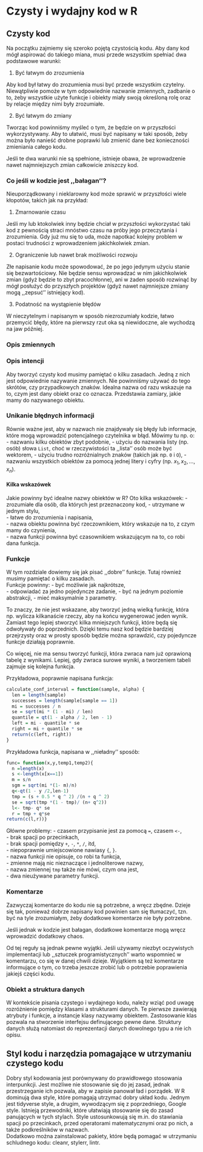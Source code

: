 # Czysty i wydajny kod w R

## Czysty kod

Na początku zajmiemy się szeroko pojętą czystością kodu. Aby dany kod mógł aspirować do takiego miana, musi przede wszystkim spełniać dwa podstawowe warunki:

1. Być łatwym do zrozumienia  

Aby kod był łatwy do zrozumienia musi być przede wszystkim czytelny. Niewątpliwie pomoże w$~$tym odpowiednie nazwanie zmiennych, zadbanie o to, żeby wszystkie użyte funkcje i obiekty miały swoją określoną rolę oraz by relacje między nimi były zrozumiałe.

2. Być łatwym do zmiany  

Tworząc kod powinniśmy myśleć o tym, że będzie on w przyszłości wykorzystywany. Aby to ułatwić, musi być napisany w taki sposób, żeby można było nanieść drobne poprawki lub zmienić dane bez konieczności zmieniania całego kodu.

Jeśli te dwa warunki nie są spełnione, istnieje obawa, że wprowadzenie nawet najmniejszych zmian całkowicie zniszczy kod.

### Co jeśli w kodzie jest ,,bałagan''?

Nieuporządkowany i nieklarowny kod może sprawić w przyszłości wiele kłopotów, takich jak na przykład:

1. Zmarnowanie czasu  

Jeśli my lub ktokolwiek inny będzie chciał w przyszłości wykorzystać taki kod z pewnością straci mnóstwo czasu na próby jego przeczytania i zrozumienia. Gdy już mu się to uda, może napotkać kolejny problem w postaci trudności z wprowadzeniem jakichkolwiek zmian.

2. Ograniczenie lub nawet brak możliwości rozwoju  

Złe napisanie kodu może spowodować, że po jego jedynym użyciu stanie się bezwartościowy. Nie będzie sensu wprowadzać w nim jakichkolwiek zmian (gdyż będzie to zbyt pracochłonne), ani w żaden sposób rozwinąć by mógł posłużyć do przyszłych projektów (gdyż nawet najmniejsze zmiany mogą ,,zepsuć'' istniejący kod).

3. Podatność na wystąpienie błędów  

W nieczytelnym i napisanym w sposób niezrozumiały kodzie, łatwo przemycić błędy, które na pierwszy rzut oka są niewidoczne, ale wychodzą na jaw później.

### Opis zmiennych

### Opis intencji

Aby tworzyć czysty kod musimy pamiętać o kilku zasadach. Jedną z nich jest odpowiednie nazywanie zmiennych. Nie powinniśmy używać do tego skrótów, czy przypadkowych znaków. Idealna nazwa od razu wskazuje na to, czym jest dany obiekt oraz co oznacza. Przedstawia zamiary, jakie mamy do nazywanego obiektu. 

### Unikanie błędnych informacji

Równie ważne jest, aby w nazwach nie znajdywały się błędy lub informacje, które mogą wprowadzić potencjalnego czytelnika w błąd. Mówimy tu np. o:
- nazwaniu kilku obiektów zbyt podobnie,
- użyciu do nazwania listy (np. osób) słowa $\mathtt{List}$, choć w rzeczywistości ta ,,lista'' osób może być wektorem,
- użyciu trudno rozróżnialnych znaków (takich jak np. `0` i `O`),
- nazwaniu wszystkich obiektów za pomocą jednej litery i cyfry (np. $x_1,x_2,...,x_n$).

#### Kilka wskazówek

Jakie powinny być idealne nazwy obiektów w R? Oto kilka wskazówek:
- zrozumiałe dla osób, dla których jest przeznaczony kod,
- utrzymane w jednym stylu,  
- łatwe do zrozumienia i napisania,  
- nazwa obiektu powinna być rzeczownikiem, który wskazuje na to, z czym mamy do czynienia,  
- nazwa funkcji powinna być czasownikiem wskazującym na to, co robi dana funkcja.

### Funkcje

W tym rozdziale dowiemy się jak pisać ,,dobre'' funkcje. Tutaj również musimy pamiętać o kilku zasadach.   
Funkcje powinny:
- być możliwie jak najkrótsze,  
- odpowiadać za jedno pojedyncze zadanie, 
- być na jednym poziomie abstrakcji,
- mieć maksymalnie `3` parametry.

To znaczy, że nie jest wskazane, aby tworzyć jedną wielką funkcję, która np. wylicza kilkanaście rzeczy, aby na końcu wygenerować jeden wynik. Zamiast tego lepiej stworzyć kilka mniejszych funkcji, które będą się odwoływały do poprzednich. Dzięki temu nasz kod będzie bardziej przejrzysty oraz w prosty sposób będzie można sprawdzić, czy pojedyncze funkcje działają poprawnie.

Co więcej, nie ma sensu tworzyć funkcji, która zwraca nam już oprawioną tabelę z wynikami. Lepiej, gdy zwraca surowe wyniki, a tworzeniem tabeli zajmuje się kolejna funkcja.

Przykładowa, poprawnie napisana funkcja:
```r
calculate_conf_interval = function(sample, alpha) {
  len = length(sample)
  successes = length(sample[sample == 1])
  mi = successes / n
  se = sqrt(mi * (1 - mi) / len)
  quantile = qt(1 - alpha / 2, len - 1)
  left = mi - quantile * se
  right = mi + quantile * se
  return(c(left, right))
}
```

Przykładowa funkcja, napisana w ,,nieładny'' sposób:
```r
func= function(x,y,temp1,temp2){
  n =length(x)
  s <-length(x[x==1])
  m = s/n
  sgm = sqrt(mi *(1- m)/n)
  q<-qt(1 - y /2,len-1)
  tmp = (s + 0.5 * q ^ 2) /(n + q ^ 2)
  se = sqrt(tmp *(1 - tmp)/ (n+ q^2))
  l<- tmp- q* se
  r = tmp + q*se
return(c(l,r))}
```

Główne problemy:
- czasem przypisanie jest za pomocą `=`, czasem `<-`,  
- brak spacji po przecinkach,  
- brak spacji pomiędzy `+`, `-`, `*`, `/`, itd,  
- niepoprawnie umiejscowione nawiasy `{`, `}`.  
- nazwa funkcji nie opisuje, co robi ta funkcja,  
- zmienne mają nic nieznaczące i jednoliterowe nazwy,  
- nazwa zmiennej `tmp` także nie mówi, czym ona jest,  
- dwa nieużywane parametry funkcji.

### Komentarze

Zazwyczaj komentarze do kodu nie są potrzebne, a wręcz zbędne. Dzieje się tak, ponieważ dobrze napisany kod powinien sam się tłumaczyć, tzn. być na tyle zrozumiałym, żeby dodatkowe komentarze nie były potrzebne.

Jeśli jednak w kodzie jest bałagan, dodatkowe komentarze mogą wręcz wprowadzić dodatkowy chaos.

Od tej reguły są jednak pewne wyjątki. Jeśli używamy niezbyt oczywistych implementacji lub ,,sztuczek programistycznych'' warto wspomnieć w komentarzu, co się w danej chwili dzieje. Wyjątkiem są też komentarze informujące o tym, co trzeba jeszcze zrobić lub o potrzebie poprawienia jakiejś części kodu.

### Obiekt a struktura danych

W kontekście pisania czystego i wydajnego kodu, należy wziąć pod uwagę rozróżnienie pomiędzy klasami a strukturami danych. Te pierwsze zawierają atrybuty i funkcje, a instancje klasy nazywamy obiektem. Zastosowanie klas pozwala na stworzenie interfejsu definującego pewne dane. Struktury danych służą natomiast do reprezentacji danych dowolnego typu a nie ich opisu.

## Styl kodu i narzędzia pomagające w utrzymaniu czystego kodu

Dobry styl kodowania jest porównywany do prawidłowego stosowania interpunkcji. Jest możliwe nie stosowanie się do jej zasad, jednak przestrzeganie ich pozwala, aby w zapisie panował ład i porządek.
W R dominują dwa style, które pomagają utrzymać dobry układ kodu. Jednym jest tidyverse style, a$~$drugim, wywodzącym się z poprzedniego, Google style. Istnieją przewodniki, które ułatwiają stosowanie się do zasad panujących w tych stylach. Style ustosunkowują się m.in. do stawiania spacji po przecinkach, przed operatorami matematycznymi oraz po nich, a także podkreślników w nazwach.  
Dodatkowo można zainstalować pakiety, które będą pomagać w utrzymaniu schludnego kodu: cleanr, stylerr, lintr.
